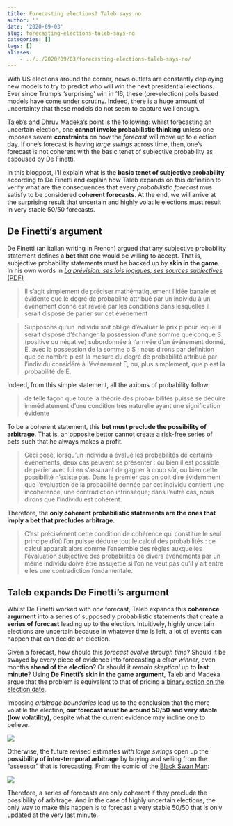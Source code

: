 ```yaml
---
title: Forecasting elections? Taleb says no
author: ''
date: '2020-09-03'
slug: forecasting-elections-taleb-says-no
categories: []
tags: []
aliases:
    - ../../2020/09/03/forecasting-elections-taleb-says-no/
---
```


With US elections around the corner, news outlets are constantly deploying new models to try to predict who will win the next presidential elections. Ever since Trump's 'surprising' win in '16, these (pre-election) polls based models have [come under scrutiny](http://centerforpolitics.org/crystalball/articles/poll-based-election-forecasts-will-always-struggle-with-uncertainty/). Indeed, there is a huge amount of uncertainty that these models do not seem to capture well enough.

[Taleb's and Dhruv Madeka's](https://www.researchgate.net/publication/335003159_All_roads_lead_to_quantitative_finance) point is the following: whilst forecasting an uncertain election, one **cannot invoke probabilistic thinking** unless one imposes severe **constraints** on how the *forecast* will move up to election day. If one's forecast is having *large swings* across time, then, one's forecast is not coherent with the basic tenet of subjective probability as espoused by De Finetti.

In this blogpost, I'll explain what is the **basic tenet of subjective probability** according to De Finetti and explain how Taleb expands on this definition to verify what are the consequences that every *probabilistic forecast* mus satisfy to be considered **coherent forecasts**. At the end, we will arrive at the surprising result that uncertain and highly volatile elections must result in very stable 50/50 forecasts.

## De Finetti's argument

De Finetti (an italian writing in French) argued that any subjective probability statement defines a **bet** that one would be willing to accept. That is, subjective probability statements must be backed up by **skin in the game**. In his own words in [*La prévision: ses lois logiques, ses sources subjectives* (PDF)](http://www.numdam.org/article/AIHP_1937__7_1_1_0.pdf)

>  Il s’agit simplement de préciser mathématiquement l’idée banale et évidente que le degré de probabilité
attribué par un individu à un événement donné est révélé par les
conditions dans lesquelles il serait disposé de parier sur cet événement

> Supposons qu’un individu soit obligé d’évaluer le prix p pour lequel
il serait disposé d’échanger la possession d’une somme quelconque S
(positive ou négative) subordonnée à l’arrivée d’un événement donné,
E, avec la possession de la somme p S ; nous dirons par définition que ce
nombre p est la mesure du degré de probabilité attribué par l’individu
considéré à l’événement E, ou, plus simplement, que p est la probabilité de E.

Indeed, from this simple statement, all the axioms of probability follow:

>  de telle façon que toute la théorie des proba- bilités puisse se déduire immédiatement d’une condition très naturelle
ayant une signification évidente

To be a coherent statement, this **bet must preclude the possibility of arbitrage**. That is, an opposite bettor cannot create a risk-free series of bets such that he always makes a profit.

> Ceci posé, lorsqu’un individu a évalué les probabilités de certains
événements, deux cas peuvent se présenter : ou bien il est possible de
parier avec lui en s’assurant de gagner à coup sûr, ou bien cette
possibilité n’existe pas. Dans le premier cas on doit dire évidemment
que l’évaluation de la probabilité donnée par cet individu contient une
incohérence, une contradiction intrinsèque; dans l’autre cas, nous dirons
que l’individu est cohérent.

Therefore, the **only coherent probabilistic statements are the ones that imply a bet that precludes arbitrage**.

> C’est précisément cette condition de
cohérence qui constitue le seul principe d’où l’on puisse déduire tout
le calcul des probabilités : ce calcul apparaît alors comme l’ensemble
des règles auxquelles l’évaluation subjective des probabilités de divers
événements par un même individu doive être assujettie si l’on ne veut
pas qu’il y ait entre elles une contradiction fondamentale.

## Taleb expands De Finetti's argument

Whilst De Finetti worked with *one* forecast, Taleb expands this **coherence argument** into a series of supposedly probabilistic statements that create a **series of forecast** leading up to the election. Intuitively, highly uncertain elections are uncertain because in whatever time is left, a lot of events can happen that can decide an election.

Given a forecast, how should this *forecast evolve through time*? Should it be swayed by every piece of evidence into forecasting a *clear winner*, even months **ahead of the election**? Or should it *remain skeptical* up to **last minute**? Using **De Finetti's skin in the game argument**, Taleb and Madeka argue that the problem is equivalent to that of pricing a [binary option on the election date](https://statmodeling.stat.columbia.edu/2020/06/19/forecast-betting-odds/).

Imposing *arbitrage boundaries* lead us to the conclusion that the more volatile the election, **our forecast must be around 50/50 and very stable (low volatility)**, despite what the current evidence may incline one to believe.

![](/images/update.PNG)

Otherwise, the future revised estimates *with large swings* open up the **possibility of inter-temporal arbitrage** by buying and selling from the "assessor" that is forecasting. From the comic of the [Black Swan Man](https://twitter.com/alanklement/status/1300515345430609922):

![](/images/swanman.jfif)

Therefore, a series of forecasts are only coherent if they preclude the possibility of arbitrage. And in the case of highly uncertain elections, the only way to make this happen is to forecast a very stable 50/50 that is only updated at the very last minute.






